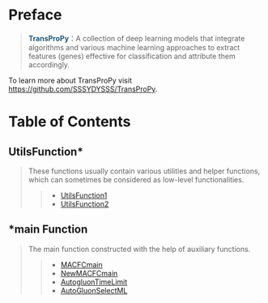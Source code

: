 # Preface {.unnumbered}

><b style="color: #1f5679;">TransProPy</b>：A collection of deep learning models that integrate algorithms and various machine learning approaches to extract features (genes) effective for classification and attribute them accordingly.

To learn more about TransProPy visit <https://github.com/SSSYDYSSS/TransProPy>.

# Table of Contents

## UtilsFunction*
>These functions usually contain various utilities and helper functions, which can sometimes be considered as low-level functionalities.
>
>>* [UtilsFunction1](UtilsFunction1.html) 
>>* [UtilsFunction2](UtilsFunction2.html) 
>

## *main Function
>The main function constructed with the help of auxiliary functions.
>
>>* [MACFCmain](MACFCmain.html) 
>>* [NewMACFCmain](NewMACFCmain.html) 
>>* [AutogluonTimeLimit](AutogluonTimeLimit.html) 
>>* [AutoGluonSelectML](AutoGluonSelectML.html) 
>